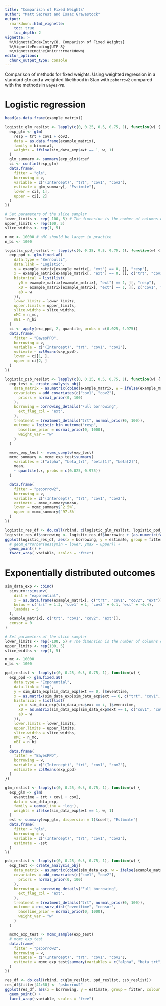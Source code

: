 ```yaml
---
title: "Comparison of Fixed Weights"
author: "Matt Secrest and Isaac Gravestock"
output:
  rmarkdown::html_vignette:
    toc: true
    toc_depth: 2
vignette: >
  %\VignetteIndexEntry{8. Comparison of Fixed Weights}
  %\VignetteEncoding{UTF-8}
  %\VignetteEngine{knitr::rmarkdown}
editor_options:
  chunk_output_type: console
---
```


Comparison of methods for fixed weights. Using weighted regression in a standard `glm` and
a weighted likelihood in Stan with `psborrow2` compared with the methods in `BayesPPD`.


# Logistic regression

```r
head(as.data.frame(example_matrix))
```


```r
logistic_glm_reslist <- lapply(c(0, 0.25, 0.5, 0.75, 1), function(w) {
  exp_glm <- glm(
    resp ~ trt + cov1 + cov2,
    data = as.data.frame(example_matrix),
    family = binomial,
    weights = ifelse(sim_data_exp$ext == 1, w, 1)
  )
  glm_summary <- summary(exp_glm)$coef
  ci <- confint(exp_glm)
  data.frame(
    fitter = "glm",
    borrowing = w,
    variable = c("(Intercept)", "trt", "cov1", "cov2"),
    estimate = glm_summary[, "Estimate"],
    lower = ci[, 1],
    upper = ci[, 2]
  )
})
```

```r
# Set parameters of the slice sampler
lower_limits <- rep(-100, 5) # The dimension is the number of columns of x plus 1 (intercept)
upper_limits <- rep(100, 5)
slice_widths <- rep(1, 5)

n_mc <- 10000 # nMC should be larger in practice
n_bi <- 1000

logistic_ppd_reslist <- lapply(c(0, 0.25, 0.5, 0.75, 1), function(w) {
  exp_ppd <- glm.fixed.a0(
    data.type = "Bernoulli",
    data.link = "Logistic",
    y = example_matrix[example_matrix[, "ext"] == 0, ][, "resp"],
    x = example_matrix[example_matrix[, "ext"] == 0, ][, c("trt", "cov1", "cov2")],
    historical = list(list(
      y0 = example_matrix[example_matrix[, "ext"] == 1, ][, "resp"],
      x0 = example_matrix[example_matrix[, "ext"] == 1, ][, c("cov1", "cov2")],
      a0 = w
    )),
    lower.limits = lower_limits,
    upper.limits = upper_limits,
    slice.widths = slice_widths,
    nMC = n_mc,
    nBI = n_bi
  )
  ci <- apply(exp_ppd, 2, quantile, probs = c(0.025, 0.975))
  data.frame(
    fitter = "BayesPPD",
    borrowing = w,
    variable = c("(Intercept)", "trt", "cov1", "cov2"),
    estimate = colMeans(exp_ppd),
    lower = ci[1, ],
    upper = ci[2, ]
  )
})
```


```r
logistic_psb_reslist <- lapply(c(0, 0.25, 0.5, 0.75, 1), function(w) {
  exp_test <- create_analysis_obj(
    data_matrix = as.matrix(cbind(example_matrix, w = ifelse(example_matrix[, "ext"] == 1, w, 1))),
    covariates = add_covariates(c("cov1", "cov2"),
      priors = normal_prior(0, 100)
    ),
    borrowing = borrowing_details("Full borrowing",
      ext_flag_col = "ext",
    ),
    treatment = treatment_details("trt", normal_prior(0, 100)),
    outcome = logistic_bin_outcome("resp",
      baseline_prior = normal_prior(0, 1000),
      weight_var = "w"
    )
  )

  mcmc_exp_test <- mcmc_sample(exp_test)
  mcmc_summary <- mcmc_exp_test$summary(
    variables = c("alpha", "beta_trt", "beta[1]", "beta[2]"),
    mean,
    ~ quantile(.x, probs = c(0.025, 0.975))
  )

  data.frame(
    fitter = "psborrow2",
    borrowing = w,
    variable = c("(Intercept)", "trt", "cov1", "cov2"),
    estimate = mcmc_summary$mean,
    lower = mcmc_summary$`2.5%`,
    upper = mcmc_summary$`97.5%`
  )
})
```

```r
logistic_res_df <- do.call(rbind, c(logistic_glm_reslist, logistic_ppd_reslist, logistic_psb_reslist))
logistic_res_df$borrowing <- logistic_res_df$borrowing + (as.numeric(factor(logistic_res_df$fitter)) - 2) / 100
ggplot(logistic_res_df, aes(x = borrowing, y = estimate, group = fitter, colour = fitter)) +
  # geom_errorbar(aes(ymin = lower, ymax = upper)) +
  geom_point() +
  facet_wrap(~variable, scales = "free")
```

# Exponentially distributed outcomes

```r
sim_data_exp <- cbind(
  simsurv::simsurv(
    dist = "exponential",
    x = as.data.frame(example_matrix[, c("trt", "cov1", "cov2", "ext")]),
    betas = c("trt" = 1.3, "cov1" = 1, "cov2" = 0.1, "ext" = -0.4),
    lambdas = 5
  ),
  example_matrix[, c("trt", "cov1", "cov2", "ext")],
  censor = 0
)
```

```r
# Set parameters of the slice sampler
lower_limits <- rep(-100, 5) # The dimension is the number of columns of x plus 1 (intercept)
upper_limits <- rep(100, 5)
slice_widths <- rep(1, 5)

n_mc <- 10000
n_bi <- 1000

ppd_reslist <- lapply(c(0, 0.25, 0.5, 0.75, 1), function(w) {
  exp_ppd <- glm.fixed.a0(
    data.type = "Exponential",
    data.link = "Log",
    y = sim_data_exp[sim_data_exp$ext == 0, ]$eventtime,
    x = as.matrix(sim_data_exp[sim_data_exp$ext == 0, c("trt", "cov1", "cov2")]),
    historical = list(list(
      y0 = sim_data_exp[sim_data_exp$ext == 1, ]$eventtime,
      x0 = as.matrix(sim_data_exp[sim_data_exp$ext == 1, c("cov1", "cov2")]),
      a0 = w
    )),
    lower.limits = lower_limits,
    upper.limits = upper_limits,
    slice.widths = slice_widths,
    nMC = n_mc,
    nBI = n_bi
  )
  data.frame(
    fitter = "BayesPPD",
    borrowing = w,
    variable = c("(Intercept)", "trt", "cov1", "cov2"),
    estimate = colMeans(exp_ppd)
  )
})
```


```r
glm_reslist <- lapply(c(0, 0.25, 0.5, 0.75, 1), function(w) {
  exp_glm <- glm(
    eventtime ~ trt + cov1 + cov2,
    data = sim_data_exp,
    family = Gamma(link = "log"),
    weights = ifelse(sim_data_exp$ext == 1, w, 1)
  )
  est <- summary(exp_glm, dispersion = 1)$coef[, "Estimate"]
  data.frame(
    fitter = "glm",
    borrowing = w,
    variable = c("(Intercept)", "trt", "cov1", "cov2"),
    estimate = -est
  )
})
```

```r
psb_reslist <- lapply(c(0, 0.25, 0.5, 0.75, 1), function(w) {
  exp_test <- create_analysis_obj(
    data_matrix = as.matrix(cbind(sim_data_exp, w = ifelse(example_matrix[, "ext"] == 1, w, 1))),
    covariates = add_covariates(c("cov1", "cov2"),
      priors = normal_prior(0, 100)
    ),
    borrowing = borrowing_details("Full borrowing",
      ext_flag_col = "ext",
    ),
    treatment = treatment_details("trt", normal_prior(0, 100)),
    outcome = exp_surv_dist("eventtime", "censor",
      baseline_prior = normal_prior(0, 1000),
      weight_var = "w"
    )
  )

  mcmc_exp_test <- mcmc_sample(exp_test)
  # mcmc_exp_test
  data.frame(
    fitter = "psborrow2",
    borrowing = w,
    variable = c("(Intercept)", "trt", "cov1", "cov2"),
    estimate = mcmc_exp_test$summary(variables = c("alpha", "beta_trt", "beta[1]", "beta[2]"))$mean
  )
})
```

```r
res_df <- do.call(rbind, c(glm_reslist, ppd_reslist, psb_reslist))
res_df$fitter[41:60] <- "psborrow2"
ggplot(res_df, aes(x = borrowing, y = estimate, group = fitter, colour = fitter)) +
  geom_point() +
  facet_wrap(~variable, scales = "free")
```
